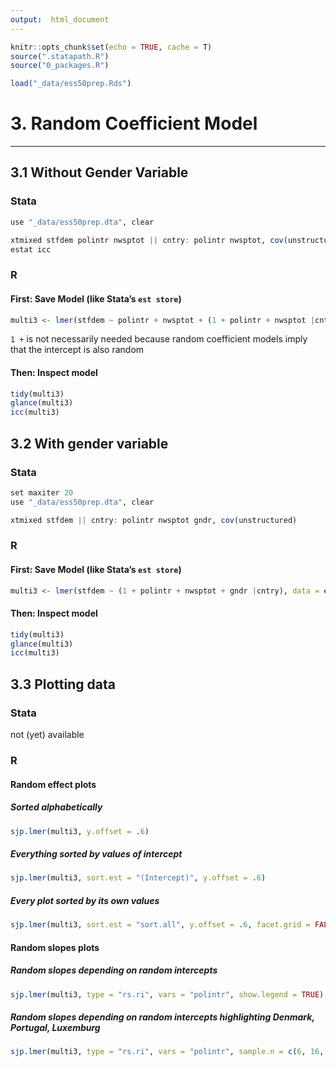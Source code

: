 ```yaml
---
output:  html_document
---
```


```r
knitr::opts_chunk$set(echo = TRUE, cache = T)
source(".statapath.R")
source("0_packages.R")

load("_data/ess50prep.Rds")
```

# 3. Random Coefficient Model 

***

## 3.1 Without Gender Variable   {.tabset}

### Stata
```r
use "_data/ess50prep.dta", clear

xtmixed stfdem polintr nwsptot || cntry: polintr nwsptot, cov(unstructured)
estat icc
```

### R
#### First: Save Model (like Stata's `est store`)
```r
multi3 <- lmer(stfdem ~ polintr + nwsptot + (1 + polintr + nwsptot |cntry), data = ess, REML = FALSE)

```
`1 + ` is not necessarily needed because random coefficient models imply that the intercept is also random

#### Then: Inspect model
```r
tidy(multi3)
glance(multi3)
icc(multi3)
```

## 3.2 With gender variable    {.tabset}

### Stata
```r
set maxiter 20
use "_data/ess50prep.dta", clear

xtmixed stfdem || cntry: polintr nwsptot gndr, cov(unstructured)
```

### R
#### First: Save Model (like Stata's `est store`)
```r
multi3 <- lmer(stfdem ~ (1 + polintr + nwsptot + gndr |cntry), data = ess, REML = FALSE)
```

#### Then: Inspect model
```r
tidy(multi3)
glance(multi3)
icc(multi3)
```

## 3.3 Plotting data {.tabset}

### Stata
not (yet) available

### R {.active}
#### Random effect plots
##### Sorted alphabetically
```r
sjp.lmer(multi3, y.offset = .6)
```

##### Everything sorted by values of intercept
```r
sjp.lmer(multi3, sort.est = "(Intercept)", y.offset = .6)
```

##### Every plot sorted by its own values
```r
sjp.lmer(multi3, sort.est = "sort.all", y.offset = .6, facet.grid = FALSE)
```

#### Random slopes plots
##### Random slopes depending on random intercepts
```r
sjp.lmer(multi3, type = "rs.ri", vars = "polintr", show.legend = TRUE)
```

##### Random slopes depending on random intercepts highlighting **Denmark**, **Portugal**, **Luxemburg**
```r
sjp.lmer(multi3, type = "rs.ri", vars = "polintr", sample.n = c(6, 16, 20),  show.legend = TRUE)
```
